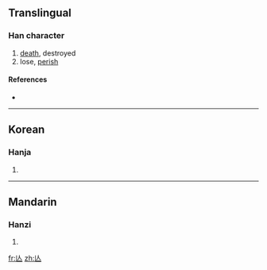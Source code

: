 {{also|亡}}
==Translingual==

===Han character===
{{Han char|rn=9|rad=人|as=01|sn=3|four=|canj=人女 (OV)}}

# [[death]], destroyed
# lose, [[perish]]

====References====
* {{Han ref|kx=0091.051|hdz=10103.030|uh=4EBE|ud=20158}}

----

==Korean==

===Hanja===
{{ko-hanja|hangeul=[[망]], [[무]]|rv=mang, mu|mr=mang, mu}}

# {{defn|Korean|sort=人01}}

----

==Mandarin==

===Hanzi===
{{cmn-hanzi|pin=[[wáng]] ([[wang2]])|wg=wang<sup>2</sup>}}

# {{defn|Mandarin|sort=人01}}

[[fr:亾]]
[[zh:亾]]